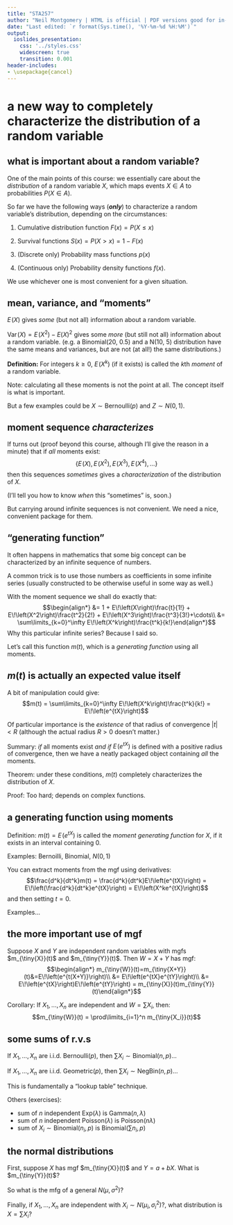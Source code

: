 ```yaml
---
title: "STA257"
author: "Neil Montgomery | HTML is official | PDF versions good for in-class use only"
date: "Last edited: `r format(Sys.time(), '%Y-%m-%d %H:%M')`"
output: 
  ioslides_presentation: 
    css: '../styles.css' 
    widescreen: true 
    transition: 0.001
header-includes:
- \usepackage{cancel}
---
```

\newcommand\given[1][]{\:#1\vert\:}
\newcommand\P[1]{P{\left(#1\right)}}
\newcommand\F[1]{F_{\tiny{#1}}}
\newcommand\f[1]{f_{\tiny{#1}}}
\newcommand\p[1]{p_{\tiny{#1}}}
\newcommand\V[1]{\text{Var}\!\left(#1\right)}
\newcommand\E[1]{E\!\left(#1\right)}
\newcommand\m[1]{m_{\tiny{#1}}}

# a new way to completely characterize the distribution of a random variable

## what is important about a random variable?

One of the main points of this course: we essentially care about the *distribution* of a random variable $X$, which maps events $X\in A$ to probabilities $P(X\in A).$

So far we have the following ways (***only***) to characterize a random variable's distribution, depending on the circumstances:

1. Cumulative distribution function $F(x) = P(X \le x)$

2. Survival functions $S(x) = P(X > x) = 1 - F(x)$

3. (Discrete only) Probability mass functions $p(x)$

4. (Continuous only) Probability density functions $f(x)$.

We use whichever one is most convenient for a given situation.

## mean, variance, and "moments" { .build }

$\E{X}$ gives *some* (but not all) information about a random variable. 

$\V{X} = \E{X^2} - E(X)^2$ gives some *more* (but still not all) information about a random variable. (e.g. a Binomial(20, 0.5) and a N(10, 5) distribution have the same means and variances, but are not (at all!) the same distributions.)

**Definition:** For integers $k\ge 0$, $\E{X^k}$ (if it exists) is called the $k$th *moment* of a random variable.

Note: calculating all these moments is not the point at all. The concept itself is what is important.

But a few examples could be $X \sim \text{Bernoulli}(p)$ and $Z \sim N(0,1)$.

## moment sequence *characterizes*

If turns out (proof beyond this course, although I'll give the reason in a minute) that if *all* moments exist:
$$\left\{\E{X}, \E{X^2}, \E{X^3}, \E{X^4},\ldots \right\}$$
then this sequences *sometimes* gives a *characterization* of the distribution of $X.$

(I'll tell you how to know *when* this "sometimes" is, soon.)

But carrying around infinite sequences is not convenient. We need a nice, convenient package for them.

## "generating function" { .build }

It often happens in mathematics that some big concept can be characterized by an infinite sequence of numbers. 

A common trick is to use those numbers as coefficients in some infinite series (usually constructed to be otherwise useful in some way as well.) 

With the moment sequence we shall do exactly that:
$$\begin{align*}
&= 1 + \E{X}\frac{t}{1!} + \E{X^2}\frac{t^2}{2!} + \E{X^3}\frac{t^3}{3!}+\cdots\\
&= \sum\limits_{k=0}^\infty \E{X^k}\frac{t^k}{k!}\end{align*}$$
Why this particular infinite series? Because I said so. 

Let's call this function $m(t),$ which is a *generating function* using all moments.

## $m(t)$ is actually an expected value itself { .build }

A bit of manipulation could give:
$$m(t) = \sum\limits_{k=0}^\infty \E{X^k}\frac{t^k}{k!} = \E{e^{tX}}$$

Of particular importance is the *existence* of that radius of convergence $|t| < R$ (although the actual radius $R>0$ doesn't matter.)

Summary: *if* all moments exist *and if* $\E{e^{tX}}$ is defined with a positive radius of convergence, then we have a neatly packaged object containing *all* the moments.

Theorem: under these conditions, $m(t)$ completely characterizes the distribution of $X.$

Proof: Too hard; depends on complex functions. 

## a generating function using moments { .build }

Definition: $m(t) = \E{e^{tX}}$ is called the *moment generating function* for $X$, if it exists in an interval containing 0.

Examples: Bernoilli, Binomial, $N(0,1)$

You can extract moments from the mgf using derivatives:
$$\frac{d^k}{dt^k}m(t) = \frac{d^k}{dt^k}\E{e^{tX}} = \E{\frac{d^k}{dt^k}e^{tX}} = \E{X^ke^{tX}}$$
and then setting $t=0$.

Examples...

## the more important use of mgf

Suppose $X$ and $Y$ are independent random variables with mgfs $\m{X}(t)$ and $\m{Y}(t)$. Then $W = X+Y$ has mgf:
$$\begin{align*}
\m{W}(t)=\m{X+Y}(t)&=\E{e^{t(X+Y)}}\\
&= \E{e^{tX}e^{tY}}\\
&= \E{e^{tX}}\E{e^{tY}} = \m{X}(t)\m{Y}(t)\end{align*}$$

Corollary: If $X_1,\ldots,X_n$ are independent and $W=\sum X_i$, then:
$$\m{W}(t) = \prod\limits_{i=1}^n \m{X_i}(t)$$

## some sums of r.v.s { .build }

If $X_1,\ldots,X_n$ are i.i.d. Bernoulli$(p)$, then $\sum X_i \sim \text{Binomial}(n,p)$...

If $X_1,\ldots,X_n$ are i.i.d. Geometric$(p)$, then $\sum X_i \sim \text{NegBin}(n,p)$...

This is fundamentally a "lookup table" technique.

Others (exercises):

* sum of $n$ independent Exp$(\lambda)$ is Gamma$(n,\lambda)$
* sum of $n$ independent Poisson$(\lambda)$ is Poisson$(n\lambda)$
* sum of $X_i\sim\text{Binomial}(n_i, p)$ is Binomial$\left(\sum n_i, p\right)$

## the normal distributions { .build }

First, suppose $X$ has mgf $\m{X}(t)$ and $Y = a + bX$. What is $\m{Y}(t)$?

So what is the mfg of a general $N(\mu, \sigma^2)?$

Finally, if $X_1,\ldots,X_n$ are independent with $X_i\sim N(\mu_i, \sigma^2_i)?$, what distribution is $X=\sum X_i?$

